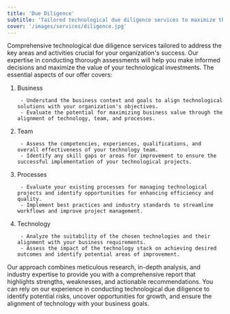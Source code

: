 ```yaml
---
title: 'Due Diligence'
subtitle: 'Tailored technological due diligence services to maximize the value of your investments with informed decisions based on thorough assessments.'
cover: '/images/services/diligence.jpg'
---
```


Comprehensive technological due diligence services tailored to address the key areas and activities crucial for your organization's success. Our expertise in conducting thorough assessments will help you make informed decisions and maximize the value of your technological investments. The essential aspects of our offer covers:

1. Business

        - Understand the business context and goals to align technological solutions with your organization's objectives.
        - Evaluate the potential for maximizing business value through the alignment of technology, team, and processes.

2. Team

        - Assess the competencies, experiences, qualifications, and overall effectiveness of your technology team.
        - Identify any skill gaps or areas for improvement to ensure the successful implementation of your technological projects.

3. Processes

        - Evaluate your existing processes for managing technological projects and identify opportunities for enhancing efficiency and quality.
        - Implement best practices and industry standards to streamline workflows and improve project management.

4. Technology

        - Analyze the suitability of the chosen technologies and their alignment with your business requirements.
        - Assess the impact of the technology stack on achieving desired outcomes and identify potential areas of improvement.

Our approach combines meticulous research, in-depth analysis, and industry expertise to provide you with a comprehensive report that highlights strengths, weaknesses, and actionable recommendations. You can rely on our experience in conducting technological due diligence to identify potential risks, uncover opportunities for growth, and ensure the alignment of technology with your business goals.
